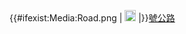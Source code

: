 <onlyinclude>{{#ifexist:Media:Road{{{1}}}.png | [[File:Road{{{1}}}.png|18px|alt=|link=]]&#32;|}}[[{{{1}}}號公路 (伊朗)|{{{1}}}號公路]]</onlyinclude>
<noinclude>{{Documentation}}</noinclude>